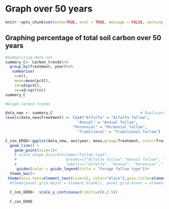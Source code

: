 # Graph over 50 years

```r

knitr::opts_chunk$set(echo=TRUE, eval = TRUE, message = FALSE, warning = FALSE, rows.print=5)

```

## Graphing percentage of total soil carbon over 50 years

```r
#Summarizing data set
summary_C<- Carbon_trends%>%
  group_by(Treatment, year)%>%
   summarise( 
    n=n(),
    mean=mean(pctC),
    sd=sd(pctC),
    se=sd/sqrt(n)) 
summary_C

#Graph Carbon trends

data_new <- summary_C                                       # Duplicate data
levels(data_new$Treatment) <- list("Alfalfa" = "Alfalfa fallow",        # Change factor levels
                                "Annual" = "Annual fallow",
                              "Perennial" = "Perennial fallow",
                                "Traditional" = "Traditional_fallow")

C_con_EROD<-ggplot(data_new, aes(year, mean,group=Treatment, color=Treatment)) + xlab("") + ylab("% Soil total carbon")+
  geom_line() + 
    geom_point(size=1)+
    # scale_shape_discrete(name="Fallow type",
    #                      breaks=c("Alfalfa fallow","Annual fallow", "Perennial fallow","Traditional_fallow"),
    #                      labels=c("Alfalfa", "Annual", "Perennial","Traditional"))
     guides(color = guide_legend(title = "Forage fallow type"))+
  theme_bw()+
 theme(axis.text=element_text(size=15, color="black"),axis.title=element_text(size=20), legend.title=element_text(size=18),legend.text=element_text(size=18), strip.text = element_text(size = 18), axis.text.x = element_text(angle = 45, hjust = 1))#+
  #theme(panel.grid.major = element_blank(), panel.grid.minor = element_blank())
  
  C_con_EROD+  scale_y_continuous(limits=c(0,2.5)) 
  
  C_con_EROD
```
